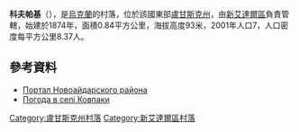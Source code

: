 {{coord|49|5|29|N|39|1|3|E|scale:100000|display=title}}

'''科夫帕基'''（{{lang-uk|Ковпаки}}），是[[烏克蘭|烏克蘭]]的村落，位於該國東部[[盧甘斯克州|盧甘斯克州]]，由[[新艾達爾區|新艾達爾區]]負責管轄，始建於1874年，面積0.84平方公里，海拔高度93米，2001年人口7，人口密度每平方公里8.37人。

==參考資料==
* [https://web.archive.org/web/20150404045554/http://www.naydar.org.ua/ Портал Новоайдарского района]
* [http://weather.in.ua/ua/lyganskaja/10897 Погода в селі Ковпаки]

{{DEFAULTSORT:Ковпаки}}
[[Category:盧甘斯克州村落|Category:盧甘斯克州村落]]
[[Category:新艾達爾區村落|Category:新艾達爾區村落]]


{{Luhansk-geo-stub}}
